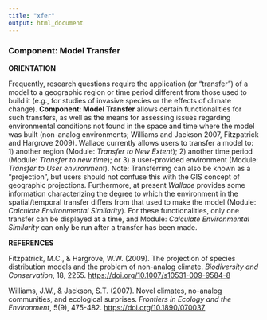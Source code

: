 ```yaml
---
title: "xfer"
output: html_document
---
```


### **Component: Model Transfer**

**ORIENTATION**

Frequently, research questions require the application (or “transfer”) of a model to a geographic region or time period different from those used to build it (e.g., for studies of invasive species or the effects of climate change). **Component: Model Transfer** allows certain functionalities for such transfers, as well as the means for assessing issues regarding environmental conditions not found in the space and time where the model was built (non-analog environments; Williams and Jackson 2007, Fitzpatrick and Hargrove 2009). Wallace currently allows users to transfer a model to: 1) another region (Module: *Transfer to New Extent*); 2) another time period  (Module: *Transfer  to new time*); or 3) a user-provided environment (Module: *Transfer to User environment*). 
Note: Transferring can also be known as a “projection”, but users should not confuse this with the GIS concept of geographic projections.
Furthermore, at present *Wallace* provides some information characterizing the degree to which the environment in the spatial/temporal transfer differs from that used to make the model (Module: *Calculate Environmental Similarity*). For these functionalities, only one transfer can be displayed at a time, and Module: *Calculate Environmental Similarity* can only be run after a transfer has been made.

**REFERENCES**

Fitzpatrick, M.C., & Hargrove, W.W. (2009). The projection of species distribution models and the problem of non-analog climate. *Biodiversity and Conservation*, 18, 2255. <a href="https://doi.org/10.1007/s10531-009-9584-8" target="_blank">https://doi.org/10.1007/s10531-009-9584-8</a>

Williams, J.W., & Jackson, S.T. (2007). Novel climates, no-analog communities, and ecological surprises. *Frontiers in Ecology and the Environment*, 5(9), 475-482. <a href="https://doi.org/10.1890/070037" target="_blank">https://doi.org/10.1890/070037</a>
